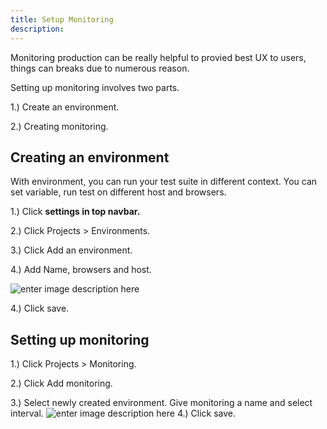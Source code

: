 ```yaml
---
title: Setup Monitoring
description:
---
```


Monitoring production can be really helpful to provied best UX to users, things can breaks due to numerous reason.

Setting up monitoring involves two parts.

1.) Create an environment.

2.) Creating monitoring.

## Creating an environment
With environment, you can run your test suite in different context. You can set variable, run test on different host and browsers.


1.) Click **settings in top navbar.**

2.) Click  Projects > Environments.

3.) Click Add an environment.

4.) Add Name, browsers and host.

![enter image description here](https://i.imgur.com/AMjpRWE.png)

4.) Click save.

## Setting up monitoring
1.)  Click  Projects > Monitoring.

2.) Click Add monitoring.

3.) Select newly created environment.
  Give monitoring a name and select interval.
![enter image description here](https://i.imgur.com/1wfUoqC.png)
4.) Click save.